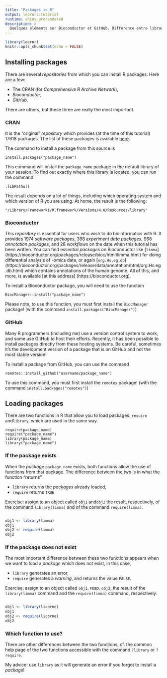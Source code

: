 ```yaml
---
title: "Packages in R"
output: learnr::tutorial
runtime: shiny_prerendered
description: >
  Quelques éléments sur Bioconductor et GitHub. Différence entre library et require.
---
```


```r
library(learnr)
knitr::opts_chunk$set(echo = FALSE)
```

## Installing packages

There are several *repositories* from which you can install R packages. Here are a few:

  * The CRAN (for *Comprehensive R Archive Network*),
  * *Bioconductor*,
  * *GitHub*.

There are others, but these three are really the most important.

### CRAN

It is the "original" *repository* which provides (at the time of this tutorial) 17618 packages. The list of these packages is available [here](https://cran.r-project.org/web/packages/available_packages_by_name.html).

The command to install a package from this source is

```
install.packages("package_name")
```

This command will install the `package_name` package in the default library of your session. To find out exactly where this library is located, you can run the command

```
.libPaths()
```

The result depends on a lot of things, including which operating system and which version of R you are using. At home, the result is the following:

```
"/Library/Frameworks/R.framework/Versions/4.0/Resources/library"
```

### Bioconductor

This *repository* is essential for users who wish to do bioinformatics with R. It provides 1974 *software packages*, 398 *experiment data packages*, 968 *annotation packages*, and 28 *workflows* on the date when this tutorial has been written. You can find essential *packages* on Bioconductor like [`limma`] (https://bioconductor.org/packages/release/bioc/html/limma.html) for doing differential analysis of -omics data, or again [`org.Hs.eg.db`] (https://bioconductor.org/packages/release/data/annotation/html/org.Hs.eg.db.html) which contains annotations of the human genome. All of this, and more, is available [at this address] (https://bioconductor.org).

To install a Bioconductor package, you will need to use the function

```
BiocManager::install("package_name")
```

Please note, to use this function, you must first install the `BiocManager` package! (with the command `install.packages("BiocManager")`)


### GitHub

Many R programmers (including me) use a version control system to work, and some use GitHub to host their efforts. Recently, it has been possible to install packages directly from these hosting systems. Be careful, sometimes it's the development version of a package that is on GitHub and not the most stable version!

To install a package from GitHub, you can use the command

```
remotes::install_github("username/package_name")
```

To use this command, you must first install the `remotes` package! (with the command `install.packages("remotes")`)

## Loading packages

There are two functions in R that allow you to load packages: `require` and` library`, which are used in the same way.

```
require(package_name)
require("package_name")
library(package_name)
library("package_name")
```

### If the package exists

When the *package* `package_name` exists, both functions allow the use of functions from that package. The difference between the two is in what the function "returns"

   * `library` returns the *packages* already loaded,
   * `require` returns `TRUE`
  
Exercise: assign to an object called `obj1` and` obj2` the result, respectively, of the command `library(limma)` and of the command `require(limma)`.

```r

```

```r
obj1 <- library(limma)
obj1
obj2 <- require(limma)
obj2
```

### If the package does not exist

The most important difference between these two functions appears when we want to load a *package* which does not exist, in this case,

  * `library` generates an error,
  * `require` generates a *warning*, and returns the value `FALSE`.

Exercise: assign to an object called `obj1`, resp. `obj2`, the result of the `library(limma)` command and the `require(limma)` command, respectively.

```r

```

```r
obj1 <- library(licorne)
obj1
obj2 <- require(licorne)
obj2
```

### Which function to use?

There are other differences between the two functions, cf. the common help page of the two functions accessible with the command `?library` or `?require`.

My advice: use `library` as it will generate an error if you forgot to install a *package*!
